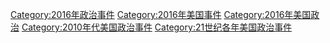 [[Category:2016年政治事件|Category:2016年政治事件]]
[[Category:2016年美国事件|Category:2016年美国事件]]
[[Category:2016年美国政治|Category:2016年美国政治]]
[[Category:2010年代美国政治事件|Category:2010年代美国政治事件]]
[[Category:21世纪各年美国政治事件|Category:21世纪各年美国政治事件]]